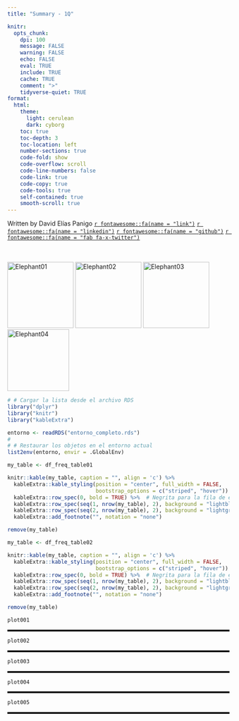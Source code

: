 ```yaml
---
title: "Summary - 1Q"

knitr:
  opts_chunk:
    dpi: 100
    message: FALSE
    warning: FALSE
    echo: FALSE
    eval: TRUE
    include: TRUE
    cache: TRUE
    comment: ">"
    tidyverse-quiet: TRUE
format:
  html:
    theme: 
      light: cerulean 
      dark: cyborg
    toc: true
    toc-depth: 3
    toc-location: left
    number-sections: true
    code-fold: show
    code-overflow: scroll
    code-line-numbers: false
    code-link: true
    code-copy: true
    code-tools: true
    self-contained: true
    smooth-scroll: true 
---
```


Written by David Elías Panigo [`r fontawesome::fa(name = "link")`](https://jeremy-selva.netlify.app/){target="_blank"} [`r fontawesome::fa(name = "linkedin")`](https://www.linkedin.com/in/deliaspanigo/){target="_blank"} [`r fontawesome::fa(name = "github")`](https://github.com/deliaspanigo/){target="_blank"} [`r fontawesome::fa(name = "fab fa-x-twitter")`](https://twitter.com/JauntyJJS){target="_blank"}


<br>
<br>
![Elephant01](logo_01_unc_master.png){width=150}
![Elephant02](logo_02_fcefyn_master.png){width=150}
![Elephant03](logo_03_efadoc_master.png){width=150}
![Elephant04](logo_04_rscience_master.png){width=140}




```r
# # Cargar la lista desde el archivo RDS
library("dplyr")
library("knitr")
library("kableExtra")

entorno <- readRDS("entorno_completo.rds")
# 
# # Restaurar los objetos en el entorno actual
list2env(entorno, envir = .GlobalEnv)

```


```r
my_table <- df_freq_table01

knitr::kable(my_table, caption = "", align = 'c') %>%
  kableExtra::kable_styling(position = "center", full_width = FALSE, 
                            bootstrap_options = c("striped", "hover")) %>%
  kableExtra::row_spec(0, bold = TRUE) %>%  # Negrita para la fila de encabezado
  kableExtra::row_spec(seq(1, nrow(my_table), 2), background = "lightblue") %>%  # Color para filas impares
  kableExtra::row_spec(seq(2, nrow(my_table), 2), background = "lightgreen") %>%  # Color para filas pares
  kableExtra::add_footnote("", notation = "none")

remove(my_table)

```


```r

my_table <- df_freq_table02

knitr::kable(my_table, caption = "", align = 'c') %>%
  kableExtra::kable_styling(position = "center", full_width = FALSE, 
                            bootstrap_options = c("striped", "hover")) %>%
  kableExtra::row_spec(0, bold = TRUE) %>%  # Negrita para la fila de encabezado
  kableExtra::row_spec(seq(1, nrow(my_table), 2), background = "lightblue") %>%  # Color para filas impares
  kableExtra::row_spec(seq(2, nrow(my_table), 2), background = "lightgreen") %>%  # Color para filas pares
  kableExtra::add_footnote("", notation = "none")

remove(my_table)

```



```r

plot001

```

<hr style="border-top: 3px solid black;">

```r

plot002

```

<hr style="border-top: 3px solid black;">

```r

plot003

```

<hr style="border-top: 3px solid black;">

```r

plot004

```

<hr style="border-top: 3px solid black;">

```r

plot005

```

<hr style="border-top: 3px solid black;">
